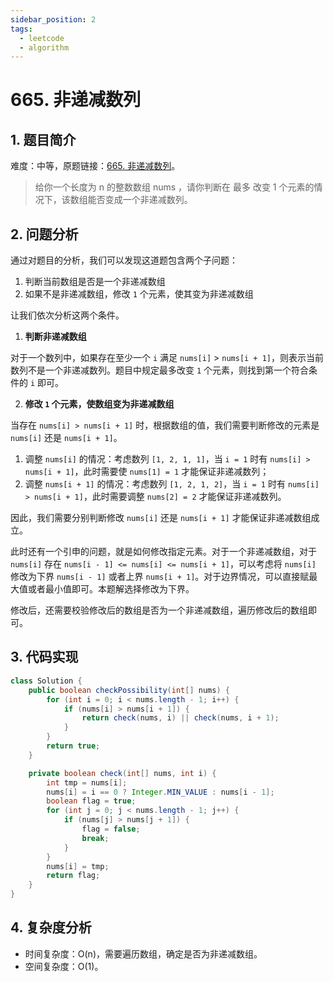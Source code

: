 ```yaml
---
sidebar_position: 2
tags:
  - leetcode
  - algorithm
---
```


# 665. 非递减数列

## 1. 题目简介

难度：中等，原题链接：[665. 非递减数列](https://leetcode.cn/problems/non-decreasing-array/)。

> 给你一个长度为 n 的整数数组 nums ，请你判断在 最多 改变 1 个元素的情况下，该数组能否变成一个非递减数列。

## 2. 问题分析

通过对题目的分析，我们可以发现这道题包含两个子问题：

1. 判断当前数组是否是一个非递减数组
2. 如果不是非递减数组，修改 `1` 个元素，使其变为非递减数组

让我们依次分析这两个条件。

1. **判断非递减数组**

对于一个数列中，如果存在至少一个 `i` 满足 `nums[i]` > `nums[i + 1]`，则表示当前数列不是一个非递减数列。题目中规定最多改变 `1` 个元素，则找到第一个符合条件的 `i` 即可。

2. **修改 `1` 个元素，使数组变为非递减数组**

当存在 `nums[i] > nums[i + 1]` 时，根据数组的值，我们需要判断修改的元素是 `nums[i]` 还是 `nums[i + 1]`。

1. 调整 `nums[i]` 的情况：考虑数列 `[1, 2, 1, 1]`，当 `i = 1` 时有 `nums[i] > nums[i + 1]`，此时需要使 `nums[1] = 1` 才能保证非递减数列；
2. 调整 `nums[i + 1]` 的情况：考虑数列 `[1, 2, 1, 2]`，当 `i = 1` 时有 `nums[i] > nums[i + 1]`，此时需要调整 `nums[2] = 2` 才能保证非递减数列。

因此，我们需要分别判断修改 `nums[i]` 还是 `nums[i + 1]` 才能保证非递减数组成立。

此时还有一个引申的问题，就是如何修改指定元素。对于一个非递减数组，对于 `nums[i]` 存在 `nums[i - 1] <= nums[i] <= nums[i + 1]`，可以考虑将 `nums[i]` 修改为下界 `nums[i - 1]` 或者上界 `nums[i + 1]`。对于边界情况，可以直接赋最大值或者最小值即可。本题解选择修改为下界。

修改后，还需要校验修改后的数组是否为一个非递减数组，遍历修改后的数组即可。

## 3. 代码实现

```java
class Solution {
    public boolean checkPossibility(int[] nums) {
        for (int i = 0; i < nums.length - 1; i++) {
            if (nums[i] > nums[i + 1]) {
                return check(nums, i) || check(nums, i + 1);
            }
        }
        return true;
    }

    private boolean check(int[] nums, int i) {
        int tmp = nums[i];
        nums[i] = i == 0 ? Integer.MIN_VALUE : nums[i - 1];
        boolean flag = true;
        for (int j = 0; j < nums.length - 1; j++) {
            if (nums[j] > nums[j + 1]) {
                flag = false;
                break;
            }
        }
        nums[i] = tmp;
        return flag;
    }
}
```

## 4. 复杂度分析

- 时间复杂度：O(n)，需要遍历数组，确定是否为非递减数组。
- 空间复杂度：O(1)。